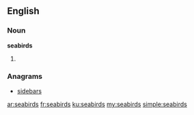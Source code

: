 ==English==

===Noun===
'''seabirds'''

# {{plural of|seabird}}

===Anagrams===
* [[sidebars#English|sidebars]]

[[ar:seabirds]]
[[fr:seabirds]]
[[ku:seabirds]]
[[my:seabirds]]
[[simple:seabirds]]